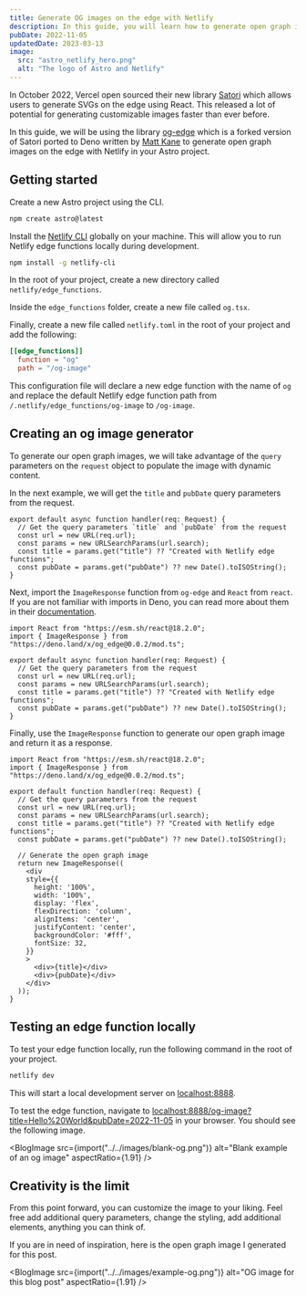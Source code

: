 ```yaml
---
title: Generate OG images on the edge with Netlify
description: In this guide, you will learn how to generate open graph images on the edge using Netlify edge functions, deno, and Astro
pubDate: 2022-11-05
updatedDate: 2023-03-13
image: 
  src: "astro_netlify_hero.png"
  alt: "The logo of Astro and Netlify"
---
```


In October 2022, Vercel open sourced their new library [Satori](https://github.com/vercel/satori) which allows users to generate SVGs on the edge using React. This released a lot of potential for generating customizable images faster than ever before.

In this guide, we will be using the library [og-edge](https://github.com/ascorbic/og-edge) which is a forked version of Satori ported to Deno written by [Matt Kane](https://twitter.com/ascorbic) to generate open graph images on the edge with Netlify in your Astro project.

## Getting started

Create a new Astro project using the CLI.
  
```bash
npm create astro@latest
```

Install the [Netlify CLI](https://docs.netlify.com/cli/get-started/#installation) globally on your machine. This will allow you to run Netlify edge functions locally during development.

```bash
npm install -g netlify-cli
```

In the root of your project, create a new directory called `netlify/edge_functions`.

Inside the `edge_functions` folder, create a new file called `og.tsx`. 

Finally, create a new file called `netlify.toml` in the root of your project and add the following:

```toml title="netlify.toml"
[[edge_functions]]
  function = "og"
  path = "/og-image"
```

This configuration file will declare a new edge function with the name of `og` and replace the default Netlify edge function path from `/.netlify/edge_functions/og-image` to `/og-image`. 

## Creating an og image generator

To generate our open graph images, we will take advantage of the `query` parameters on the `request` object to populate the image with dynamic content.

In the next example, we will get the `title` and `pubDate` query parameters from the request.

```tsx title="netlify/edge_functions/og.tsx"
export default async function handler(req: Request) {
  // Get the query parameters `title` and `pubDate` from the request
  const url = new URL(req.url);
  const params = new URLSearchParams(url.search);
  const title = params.get("title") ?? "Created with Netlify edge functions";
  const pubDate = params.get("pubDate") ?? new Date().toISOString();
}
```

Next, import the `ImageResponse` function from `og-edge` and `React` from `react`. If you are not familiar with imports in Deno, you can read more about them in their [documentation](https://deno.land/manual@v1.27.2/basics/modules#remote-import).

```tsx title="netlify/edge_functions/og.tsx" {1,2}
import React from "https://esm.sh/react@18.2.0";
import { ImageResponse } from "https://deno.land/x/og_edge@0.0.2/mod.ts";

export default async function handler(req: Request) {
  // Get the query parameters from the request
  const url = new URL(req.url);
  const params = new URLSearchParams(url.search);
  const title = params.get("title") ?? "Created with Netlify edge functions";
  const pubDate = params.get("pubDate") ?? new Date().toISOString();
}
```

Finally, use the `ImageResponse` function to generate our open graph image and return it as a response.

```tsx title="netlify/edge_functions/og.tsx" {12-28}
import React from "https://esm.sh/react@18.2.0";
import { ImageResponse } from "https://deno.land/x/og_edge@0.0.2/mod.ts";

export default function handler(req: Request) {
  // Get the query parameters from the request
  const url = new URL(req.url);
  const params = new URLSearchParams(url.search);
  const title = params.get("title") ?? "Created with Netlify edge functions";
  const pubDate = params.get("pubDate") ?? new Date().toISOString();

  // Generate the open graph image
  return new ImageResponse((
    <div
    style={{
      height: '100%',
      width: '100%',
      display: 'flex',
      flexDirection: 'column',
      alignItems: 'center',
      justifyContent: 'center',
      backgroundColor: '#fff',
      fontSize: 32,
    }}
    >
      <div>{title}</div>
      <div>{pubDate}</div>
    </div>
  ));
}
```

## Testing an edge function locally

To test your edge function locally, run the following command in the root of your project.

```bash
netlify dev
```

This will start a local development server on [localhost:8888](http://localhost:8888).

To test the edge function, navigate to [localhost:8888/og-image?title=Hello%20World&pubDate=2022-11-05](http://localhost:8888/og-image?title=Hello%20World&pubDate=2022-11-05) in your browser. You should see the following image.

<BlogImage src={import("../../images/blank-og.png")} alt="Blank example of an og image" aspectRatio={1.91} />

## Creativity is the limit

From this point forward, you can customize the image to your liking. Feel free add additional query parameters, change the styling, add additional elements, anything you can think of.

If you are in need of inspiration, here is the open graph image I generated for this post.

<BlogImage src={import("../../images/example-og.png")} alt="OG image for this blog post" aspectRatio={1.91} />
